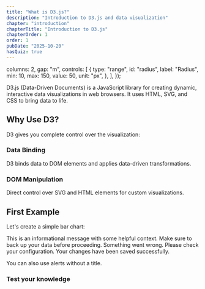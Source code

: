 ```yaml
---
title: "What is D3.js?"
description: "Introduction to D3.js and data visualization"
chapter: "introduction"
chapterTitle: "Introduction to D3.js"
chapterOrder: 1
order: 1
pubDate: "2025-10-20"
hasQuiz: true
---
```


  columns: 2,
  gap: "m",
  controls: [
    {
      type: "range",
      id: "radius",
      label: "Radius",
      min: 10,
      max: 150,
      value: 50,
      unit: "px",
    },
  ],
});

D3.js (Data-Driven Documents) is a JavaScript library for creating dynamic,
interactive data visualizations in web browsers.
It uses HTML, SVG, and CSS
to bring data to life.

## Why Use D3?

D3 gives you complete control over the visualization:

### Data Binding

D3 binds data to DOM elements and applies data-driven transformations.

### DOM Manipulation

Direct control over SVG and HTML elements for custom visualizations.

## First Example

Let's create a simple bar chart:

<D3Playground
  lessonSlug="what-is-d3"
  exampleName="basic-circle"
  title="Interactive Shapes"
  defaultTab="output"
  showGrid={true}
  gridSize={25}
  showLineNumbers={true}
  editable={true}
  controls={fullControls}
/>

<Alert type="info" title="Did you know?">
  This is an informational message with some helpful context.
</Alert>

<Alert type="warning" title="Careful!">
  Make sure to back up your data before proceeding.
</Alert>

<Alert type="error" title="Error">
  Something went wrong. Please check your configuration.
</Alert>

<Alert type="success" title="Success!">
  Your changes have been saved successfully.
</Alert>

<Alert type="info">You can also use alerts without a title.</Alert>

### Test your knowledge

<Quiz
  quizId="quiz-1"
  chapterSlug="what-is-d3"
  lessonSlug="introduction"
  quizFileName="quiz-1"
  title="What is D3.js?"
/>
